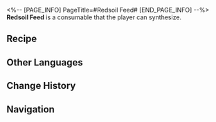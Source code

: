 <%-- [PAGE_INFO]
PageTitle=#Redsoil Feed#
[END_PAGE_INFO] --%>
{{Consumable Infobox
|id          = 400009
|image       = Item Redsoil Feed.png{{subst:void|<!--$UPLOAD:<<SpriteOutput/ItemFigures/140544.png>-<Item Redsoil Feed.png>-<Consumable Icons>>-->}}
|type        = Restorative Consumables
|rarity      = 1
|effect      = Upon use, immediately heals one designated ally for 20% of their Max HP.
|description = High-purity redsoil is a rather unusual material: During the drying process, the crystallizing insoluble salts cause the entire block of redsoil to harden into a compact whole that is difficult to erode, even by wind and rain. Interestingly, for dromases, the most delicious redsoil lies right at the threshold between wet and dry.
|effectType  = 
|effectType2 = 
|effectType3 = 
|recipe      = {{cx|Source missing}}
|source1     = [[Omni-Synthesizer]]
|source2     = [[Dromas Caravan (Wandering Merchant)]]
|source3     = 
}}
{{Description|''"So if it keeps raining... would the dromases get eating disorders?"''<br />''"In theory, it's possible, but Aquila would never let that happen, rest assured."''}}
'''Redsoil Feed''' is a consumable that the player can synthesize.

==Recipe==
{{Recipe
|type           = Synthesis
|group          = Consumable
|Gaseous Liquid = 1
|Solid Water    = 1
|sort           = Gaseous Liquid;Solid Water
}}

==Other Languages==
{{Other Languages
|en   = Redsoil Feed
|zhs  = 红土饲料
|zht  = 紅土飼料
|ja   = 赤土飼料
|ko   = 적토 먹이
|es   = Alimento de tierra roja
|fr   = Argile rouge
|ru   = Корм из краснозёма
|th   = ดินแดงอาหารสัตว์
|vi   = Thức Ăn Đất Đỏ
|de   = Rotlehm-Futter
|id   = Redsoil Feed
|pt   = Alimento de Terra Vermelha
}}

==Change History==
{{Change History|3.0}}

==Navigation==
{{Consumable Navbox}}